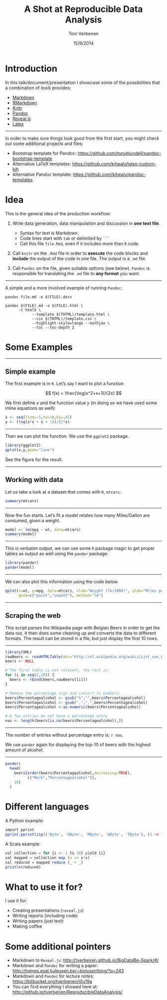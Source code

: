 % A Shot at Reproducible Data Analysis
% Toni Verbeiren
% 15/9/2014

# Introduction

In this talk/document/presentation I showcase some of the possibilities that a combination of _tools_ provides:

* [Markdown](http://daringfireball.net/projects/markdown/)
* [RMarkdown](http://rmarkdown.rstudio.com/)
* [Knitr](http://yihui.name/knitr/)
* [Pandoc](http://johnmacfarlane.net/pandoc/)
* [Reveal.js](http://lab.hakim.se/reveal-js/#/)
* [Latex](http://www.latex-project.org/)

- - -

In order to make sure things look good from the first start, you might check out some additional projects and files:

* Bootstrap template for Pandoc: <https://github.com/tonyblundell/pandoc-bootstrap-template>
* Alternative LaTeX templates: <https://github.com/kjhealy/latex-custom-kjh>
* Alternative Pandoc template: <https://github.com/kjhealy/pandoc-templates>


# Idea

This is the general idea of the production workflow:

1. Write data generation, data manipulation and discussion in **one text file**.
    * Syntax for text is Markdown.
    * Code lines start with `tab` or delimited by `` ``` ``
    * Call this file `file.Rmd`, even if it includes more than `R` code.

2. Call `knitr` on the `.Rmd` file in order to **execute** the code blocks and **include** the output of the code in one file. The output is a `.md` file.

3. Call `Pandoc` on the file, given suitable options (see below). `Pandoc` is responsible for translating the `.md` file to **any format** you want. 

- - -

A simple and a more involved example of running `Pandoc`:

```shell
pandoc file.md -o $(FILE).docx

pandoc $(FILE).md -o $(FILE).html \
      -t html5 \
			--template $(THTML)/template.html \
			--css $(THTML)/template.css \
			--highlight-style=tango --mathjax \
			--toc --toc-depth 2
```

# Some Examples

- - -

## Simple example

The first example is in `R`. Let's say I want to plot a function

$$ f(x) = \frac{\log(x^2+x+1)}{2x} $$

We first define $x$ and the function value $y$ (in doing so we have used some inline equations as well):

```r
x <- seq(from=-5,to=10,by=.01)
y <- (log(x*x + x + 1))/(2*x)
```

- - -

Then we can plot the function. We use the `ggplot2` package.

```r
library(ggplot2)
qplot(x,y,geom="line")
```

See the figure for the result.

- - -

## Working with data

Let us take a look at a dataset that comes with `R`, `mtcars`:

```r
summary(mtcars)
```

- - -

Now the fun starts. Let's fit a model relates how many Miles/Gallon are consumed, given a weight.

```r
model <- lm(mpg ~ wt, data=mtcars)
summary(model)
```

- - -

This is verbatim output, we can use some `R` package magic to get proper tables as output as well using the `pander` package:

```r
library(pander)
pander(model)
```

- - -

We can also plot this information using the code below.

```r
qplot(x=wt, y=mpg, data=mtcars, xlab="Weight (lb/1000)", ylab="Miles per Gallon",
      geom=c("point","smooth"), method="lm")
```

- - -

## Scraping the web

This script parses the Wikipedia page with Belgian Beers in order to get the data out.
It then does some cleaning up and converts the data to different formats.
The result can be stored  in a file, but just display the first 10 rows.

- - -

```r
library(XML)
rawBeers <- readHTMLTable(doc="http://nl.wikipedia.org/wiki/Lijst_van_Belgische_bieren")
beers <- NULL

# The first table is not relevant, the rest is:
for (i in seq(2,28)) {
  beers <- rbind(beers,rawBeers[[i]])
}

# Remove the percentage sign and convert to numbers:
beers$Percentagealcohol <- gsub("%","",beers$Percentagealcohol)
beers$Percentagealcohol <- gsub(",",".",beers$Percentagealcohol)
beers$Percentagealcohol <-as.numeric(beers$Percentagealcohol)

# A few entries do not have a percentage entry
nas <- length(beers[is.na(beers$Percentagealcohol),])
```

- - -

The number of entries without percentage entry is: `r nas`.

We use `pander` again for displaying the top-10 of beers with the highest amount of alcohol:

- - -

```r
pander(
  head(
    beers[order(beers$Percentagealcohol,decreasing=TRUE),
          c("Merk","Percentagealcohol")],
    10)
  )
```


# Different languages

A Python example:

```r
import pprint
pprint.pprint(zip(('Byte', 'KByte', 'MByte', 'GByte', 'TByte'), (1 << 10*i for i in xrange(5))))
```

A Scala example:

```r
val collection = for {i <- 1 to 10} yield {i}
val mapped = collection map (x => x*x)
val reduced = mapped reduce (_ + _)
println(reduced)
```


# What to use it for?

I use it for:

* Creating presentations (`reveal.js`)
* Writing reports (including code)
* Writing papers (just text)
* Making coffee


# Some additional pointers

* Markdown to `Reveal.js`: <http://tverbeiren.github.io/BigDataBe-Spark/#/>
* Markdown and `Pandoc` for writing a paper: <http://homes.esat.kuleuven.be/~bioiuser/blog/?p=243>
* Markdown and `Pandoc` for lecture notes: <https://bitbucket.org/tverbeiren/i0u19a>
* You can find everything I showed here at: <http://github.io/tverbeiren/ReproducibleDataAnalysis/>



